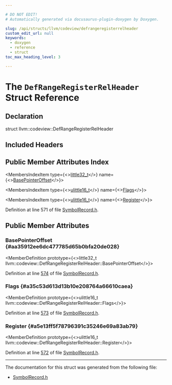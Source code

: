```yaml
---

# DO NOT EDIT!
# Automatically generated via docusaurus-plugin-doxygen by Doxygen.

slug: /api/structs/llvm/codeview/defrangeregisterrelheader
custom_edit_url: null
keywords:
  - doxygen
  - reference
  - struct
toc_max_heading_level: 3

---
```





# The `DefRangeRegisterRelHeader` Struct Reference

<DoxygenPage pluginConfig={pluginConfig}>



## Declaration

<CodeBlock>struct llvm::codeview::DefRangeRegisterRelHeader</CodeBlock>

## Included Headers

<IncludesList>
<IncludesListItem
  filePath="llvm/DebugInfo/CodeView/SymbolRecord.h"
  permalink="/docs/api/files/include/include/llvm/include/llvm/debuginfo/include/llvm/debuginfo/codeview/symbolrecord-h"
  isLocal="true" />
</IncludesList>

## Public Member Attributes Index

<MembersIndex>

<MembersIndexItem
  type={<><a href="/docs/api/namespaces/llvm/support/#a6e7b1b4608b407109ab27d3404c262cf">little32&#95;t</a></>}
  name={<><a href="#aa35912ee6dc477785d65b0bfa20de028">BasePointerOffset</a></>}>
</MembersIndexItem>

<MembersIndexItem
  type={<><a href="/docs/api/namespaces/llvm/support/#a4e29b3df92632c930b82161555c3b8d6">ulittle16&#95;t</a></>}
  name={<><a href="#a35c53d613d13b10e208764a66610caea">Flags</a></>}>
</MembersIndexItem>

<MembersIndexItem
  type={<><a href="/docs/api/namespaces/llvm/support/#a4e29b3df92632c930b82161555c3b8d6">ulittle16&#95;t</a></>}
  name={<><a href="#a5e13ff5f78796391c35246e69a83ab79">Register</a></>}>
</MembersIndexItem>

</MembersIndex>


Definition at line 571 of file <a href="/docs/api/files/include/include/llvm/include/llvm/debuginfo/include/llvm/debuginfo/codeview/symbolrecord-h">SymbolRecord.h</a>.

<SectionDefinition>

## Public Member Attributes

### BasePointerOffset {#aa35912ee6dc477785d65b0bfa20de028}

<MemberDefinition
  prototype={<>little32&#95;t llvm::codeview::DefRangeRegisterRelHeader::BasePointerOffset</>}>

Definition at line <a href="/docs/api/files/include/include/llvm/include/llvm/debuginfo/include/llvm/debuginfo/codeview/symbolrecord-h/#l00574">574</a> of file <a href="/docs/api/files/include/include/llvm/include/llvm/debuginfo/include/llvm/debuginfo/codeview/symbolrecord-h">SymbolRecord.h</a>.
</MemberDefinition>

### Flags {#a35c53d613d13b10e208764a66610caea}

<MemberDefinition
  prototype={<>ulittle16&#95;t llvm::codeview::DefRangeRegisterRelHeader::Flags</>}>

Definition at line <a href="/docs/api/files/include/include/llvm/include/llvm/debuginfo/include/llvm/debuginfo/codeview/symbolrecord-h/#l00573">573</a> of file <a href="/docs/api/files/include/include/llvm/include/llvm/debuginfo/include/llvm/debuginfo/codeview/symbolrecord-h">SymbolRecord.h</a>.
</MemberDefinition>

### Register {#a5e13ff5f78796391c35246e69a83ab79}

<MemberDefinition
  prototype={<>ulittle16&#95;t llvm::codeview::DefRangeRegisterRelHeader::Register</>}>

Definition at line <a href="/docs/api/files/include/include/llvm/include/llvm/debuginfo/include/llvm/debuginfo/codeview/symbolrecord-h/#l00572">572</a> of file <a href="/docs/api/files/include/include/llvm/include/llvm/debuginfo/include/llvm/debuginfo/codeview/symbolrecord-h">SymbolRecord.h</a>.
</MemberDefinition>

</SectionDefinition>

<hr/>

The documentation for this struct was generated from the following file:

<ul>
<li><a href="/docs/api/files/include/include/llvm/include/llvm/debuginfo/include/llvm/debuginfo/codeview/symbolrecord-h">SymbolRecord.h</a></li>
</ul>

</DoxygenPage>
